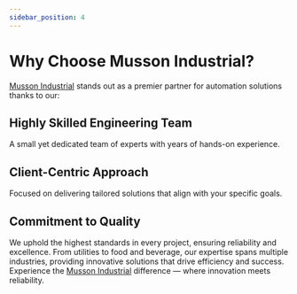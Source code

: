 ```yaml
---
sidebar_position: 4
---
```


# Why Choose Musson Industrial?
[Musson Industrial] stands out as a premier partner for automation solutions thanks to our:

## Highly Skilled Engineering Team

A small yet dedicated team of experts with years of hands-on experience.

## Client-Centric Approach

Focused on delivering tailored solutions that align with your specific goals.

## Commitment to Quality

We uphold the highest standards in every project, ensuring reliability and excellence.
From utilities to food and beverage, our expertise spans multiple industries, providing innovative solutions that drive efficiency and success.
Experience the [Musson Industrial] difference — where innovation meets reliability.

[Musson Industrial]: https://mussonindustrial.com/